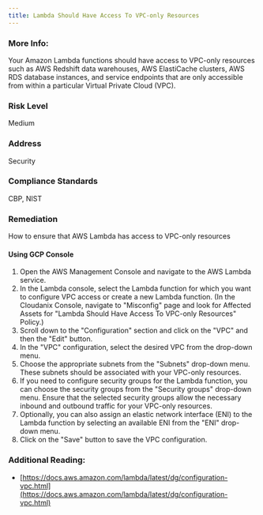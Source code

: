 ```yaml
---
title: Lambda Should Have Access To VPC-only Resources
---
```


### More Info:

Your Amazon Lambda functions should have access to VPC-only resources such as AWS Redshift data warehouses, AWS ElastiCache clusters, AWS RDS database instances, and service endpoints that are only accessible from within a particular Virtual Private Cloud (VPC).

### Risk Level

Medium

### Address

Security

### Compliance Standards

CBP, NIST

### Remediation

How to ensure that AWS Lambda has access to VPC-only resources

#### Using GCP Console

1. Open the AWS Management Console and navigate to the AWS Lambda service.
2. In the Lambda console, select the Lambda function for which you want to configure VPC access or create a new Lambda function.
    (In the Cloudanix Console, navigate to "Misconfig" page and look for Affected Assets for "Lambda Should Have Access To VPC-only Resources" Policy.)
3. Scroll down to the "Configuration" section and click on the "VPC" and then the "Edit" button.
5. In the "VPC" configuration, select the desired VPC from the drop-down menu.
6. Choose the appropriate subnets from the "Subnets" drop-down menu. These subnets should be associated with your VPC-only resources.
7. If you need to configure security groups for the Lambda function, you can choose the security groups from the "Security groups" drop-down menu. Ensure that the selected security groups allow the necessary inbound and outbound traffic for your VPC-only resources.
8. Optionally, you can also assign an elastic network interface (ENI) to the Lambda function by selecting an available ENI from the "ENI" drop-down menu.
9. Click on the "Save" button to save the VPC configuration.

### Additional Reading:

- [https://docs.aws.amazon.com/lambda/latest/dg/configuration-vpc.html](https://docs.aws.amazon.com/lambda/latest/dg/configuration-vpc.html)
